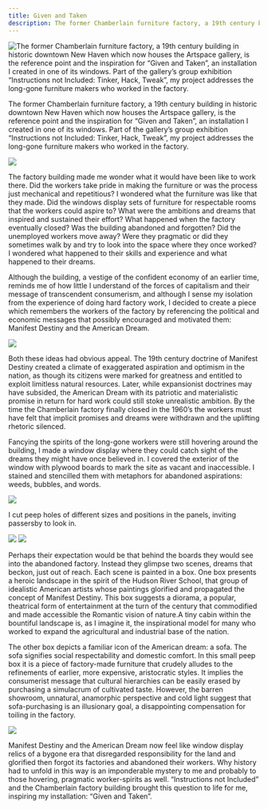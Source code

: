 ```yaml
---
title: Given and Taken
description: The former Chamberlain furniture factory, a 19th century building in historic downtown New Haven which now houses the Artspace gallery, is the reference point and the inspiration for “Given and Taken”, an installation I created in one of its windows. Part of the gallery’s group exhibition “Instructions not Included - Tinker, Hack, Tweak”, my project addresses the long-gone furniture makers who worked in the factory.
---
```


![The former Chamberlain furniture factory, a 19th century building in historic downtown New Haven which now houses the Artspace gallery, is the reference point and the inspiration for “Given and Taken”, an installation I created in one of its windows. Part of the gallery’s group exhibition “Instructions not Included: Tinker, Hack, Tweak”, my project addresses the long-gone furniture makers who worked in the factory.](@assets/given-and-taken/cover.jpg)

The former Chamberlain furniture factory, a 19th century building in historic downtown New Haven which now houses the Artspace gallery, is the reference point and the inspiration for “Given and Taken”, an installation I created in one of its windows. Part of the gallery’s group exhibition “Instructions not Included: Tinker, Hack, Tweak”, my project addresses the long-gone furniture makers who worked in the factory.

![](@assets/given-and-taken/1.jpg)

The factory building made me wonder what it would have been like to work there. Did the workers take pride in making the furniture or was the process just mechanical and repetitious? I wondered what the furniture was like that they made. Did the windows display sets of furniture for respectable rooms that the workers could aspire to? What were the ambitions and dreams that inspired and sustained their effort? What happened when the factory eventually closed? Was the building abandoned and forgotten? Did the unemployed workers move away? Were they pragmatic or did they sometimes walk by and try to look into the space where they once worked? I wondered what happened to their skills and experience and what happened to their dreams.

Although the building, a vestige of the confident economy of an earlier time, reminds me of how little I understand of the forces of capitalism and their message of transcendent consumerism, and although I sense my isolation from the experience of doing hard factory work, I decided to create a piece which remembers the workers of the factory by referencing the political and economic messages that possibly encouraged and motivated them: Manifest Destiny and the American Dream.

![](@assets/given-and-taken/2.jpg)

Both these ideas had obvious appeal. The 19th century doctrine of Manifest Destiny created a climate of exaggerated aspiration and optimism in the nation, as though its citizens were marked for greatness and entitled to exploit limitless natural resources. Later, while expansionist doctrines may have subsided, the American Dream with its patriotic and materialistic promise in return for hard work could still stoke unrealistic ambition. By the time the Chamberlain factory finally closed in the 1960’s the workers must have felt that implicit promises and dreams were withdrawn and the uplifting rhetoric silenced.

Fancying the spirits of the long-gone workers were still hovering around the building, I made a window display where they could catch sight of the dreams they might have once believed in. I covered the exterior of the window with plywood boards to mark the site as vacant and inaccessible. I stained and stencilled them with metaphors for abandoned aspirations: weeds, bubbles, and words.

![](@assets/given-and-taken/3.jpg)

I cut peep holes of different sizes and positions in the panels, inviting passersby to look in.

![](@assets/given-and-taken/4.jpg)
![](@assets/given-and-taken/5.jpg)

Perhaps their expectation would be that behind the boards they would see into the abandoned factory. Instead they glimpse two scenes, dreams that beckon, just out of reach. Each scene is painted in a box. One box presents a heroic landscape in the spirit of the Hudson River School, that group of idealistic American artists whose paintings glorified and propagated the concept of Manifest Destiny. This box suggests a diorama, a popular, theatrical form of entertainment at the turn of the century that commodified and made accessible the Romantic vision of nature.A tiny cabin within the bountiful landscape is, as I imagine it, the inspirational model for many who worked to expand the agricultural and industrial base of the nation.

The other box depicts a familiar icon of the American dream: a sofa. The sofa signifies social respectability and domestic comfort. In this small peep box it is a piece of factory-made furniture that crudely alludes to the refinements of earlier, more expensive, aristocratic styles. It implies the consumerist message that cultural hierarchies can be easily erased by purchasing a simulacrum of cultivated taste. However, the barren showroom, unnatural, anamorphic perspective and cold light suggest that sofa-purchasing is an illusionary goal, a disappointing compensation for toiling in the factory.

![](@assets/given-and-taken/6.jpg)

Manifest Destiny and the American Dream now feel like window display relics of a bygone era that disregarded responsibility for the land and glorified then forgot its factories and abandoned their workers. Why history had to unfold in this way is an imponderable mystery to me and probably to those hovering, pragmatic worker-spirits as well. “Instructions not Included” and the Chamberlain factory building brought this question to life for me, inspiring my installation: “Given and Taken”.
